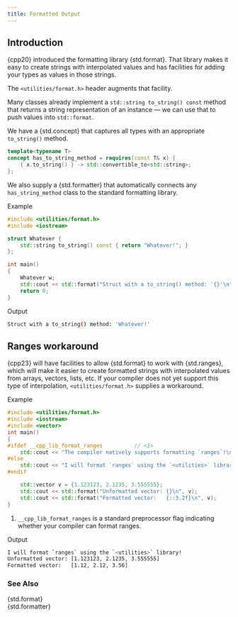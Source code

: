 ```yaml
---
title: Formatted Output
---
```


## Introduction

{cpp20} introduced the formatting library {std.format}.
That library makes it easy to create strings with interpolated values and has facilities for adding your types as values in those strings.

The `<utilities/format.h>` header augments that facility.

Many classes already implement a `std::string to_string() const` method that returns a string representation of an instance --- we can use that to push values into `std::format`.

We have a {std.concept} that captures all types with an appropriate `to_string()` method.
```cpp
template<typename T>
concept has_to_string_method = requires(const T& x) {
    { x.to_string() } -> std::convertible_to<std::string>;
};
```
We also supply a {std.formatter} that automatically connects any `has_string_method` class to the standard formatting library.

[Example]{.bt}
```cpp
#include <utilities/format.h>
#include <iostream>

struct Whatever {
    std::string to_string() const { return "Whatever!"; }
};

int main()
{
    Whatever w;
    std::cout << std::format("Struct with a to_string() method: '{}'\n", w);
    return 0;
}
```
[Output]{.bt}
```sh
Struct with a to_string() method: 'Whatever!'
```

## Ranges workaround

{cpp23} will have facilities to allow {std.format} to work with {std.ranges}, which will make it easier to create formatted strings with interpolated values from arrays, vectors, lists, etc.
If your compiler does not yet support this type of interpolation, `<utilities/format.h>` supplies a workaround.

[Example]{.bt}
```cpp
#include <utilities/format.h>
#include <iostream>
#include <vector>
int main()
{
#ifdef __cpp_lib_format_ranges          // <1>
    std::cout << "The compiler natively supports formatting `ranges`!\n";
#else
    std::cout << "I will format `ranges` using the `<utilities>` library!\n";
#endif

    std::vector v = {1.123123, 2.1235, 3.555555};
    std::cout << std::format("Unformatted vector: {}\n", v);
    std::cout << std::format("Formatted vector:   {::3.2f}\n", v);
}
```
1. `__cpp_lib_format_ranges` is a standard preprocessor flag indicating whether your compiler can format ranges.

[Output]{.bt}
```sh
I will format `ranges` using the `<utilities>` library!
Unformatted vector: [1.123123, 2.1235, 3.555555]
Formatted vector:   [1.12, 2.12, 3.56]
```

### See Also
{std.format} \
{std.formatter}